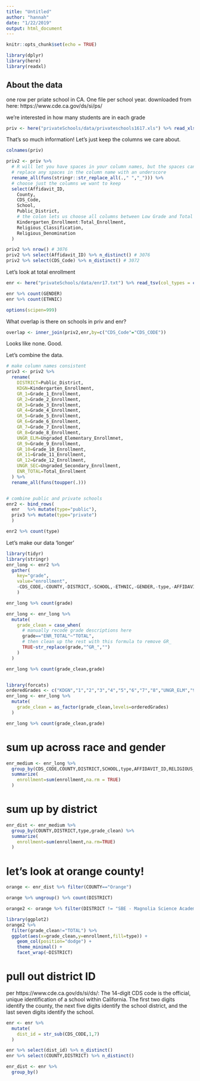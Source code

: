 ```yaml
---
title: "Untitled"
author: "hannah"
date: "1/22/2019"
output: html_document
---
```


```r
knitr::opts_chunk$set(echo = TRUE)

library(dplyr)
library(here)
library(readxl)
```

## About the data

one row per priate school in CA. One file per school year. downloaded from here: https://www.cde.ca.gov/ds/si/ps/ 

we're interested in how many students are in each grade

```r
priv <- here("privateSchools/data/privateschools1617.xls") %>% read_xls(skip = 3)
```

That's so much information! Let's just keep the columns we care about.
```r
colnames(priv)

priv2 <- priv %>% 
  # R will let you have spaces in your column names, but the spaces can be a pain to work with. 
  # replace any spaces in the column name with an underscore
  rename_all(funs(stringr::str_replace_all(.," ","_"))) %>% 
  # choose just the columns we want to keep
  select(Affidavit_ID,
    County,
    CDS_Code,
    School,
    Public_District,
    # the colon lets us choose all columns between Low Grade and Total Enrollment without having to list them all.
    Kindergarten_Enrollment:Total_Enrollment,
    Religious_Classification,
    Religious_Denomination
  ) 

```


```r
priv2 %>% nrow() # 3076
priv2 %>% select(Affidavit_ID) %>% n_distinct() # 3076
priv2 %>% select(CDS_Code) %>% n_distinct() # 3072
```


Let's look at total enrollment

```r
enr <- here("privateSchools/data/enr17.txt") %>% read_tsv(col_types = cols(CDS_CODE = col_character()))

enr %>% count(GENDER)
enr %>% count(ETHNIC)

options(scipen=999)

```


What overlap is there on schools in priv and enr?

```r
overlap <- inner_join(priv2,enr,by=c("CDS_Code"="CDS_CODE"))
```

Looks like none. Good.

Let's combine the data.


```r
# make column names consistent
priv3 <- priv2 %>%
  rename(
    DISTRICT=Public_District,
    KDGN=Kindergarten_Enrollment,
    GR_1=Grade_1_Enrollment,
    GR_2=Grade_2_Enrollment,
    GR_3=Grade_3_Enrollment,
    GR_4=Grade_4_Enrollment,
    GR_5=Grade_5_Enrollment,
    GR_6=Grade_6_Enrollment,
    GR_7=Grade_7_Enrollment,
    GR_8=Grade_8_Enrollment,
    UNGR_ELM=Ungraded_Elementary_Enrollmnet,
    GR_9=Grade_9_Enrollment,
    GR_10=Grade_10_Enrollment,
    GR_11=Grade_11_Enrollment,
    GR_12=Grade_12_Enrollment,
    UNGR_SEC=Ungraded_Secondary_Enrollment,
    ENR_TOTAL=Total_Enrollment
  ) %>% 
  rename_all(funs(toupper(.))) 


# combine public and private schools
enr2 <- bind_rows(
  enr   %>% mutate(type="public"),
  priv3 %>% mutate(type="private")
  )

enr2 %>% count(type)

```




Let's make our data 'longer'

```r
library(tidyr)
library(stringr)
enr_long <- enr2 %>% 
  gather(
    key="grade",
    value="enrollment", 
    -CDS_CODE,-COUNTY,-DISTRICT,-SCHOOL,-ETHNIC,-GENDER,-type,-AFFIDAVIT_ID,-RELIGIOUS_CLASSIFICATION,-RELIGIOUS_DENOMINATION
    ) 

enr_long %>% count(grade)

enr_long <- enr_long %>% 
  mutate(
    grade_clean = case_when(
      # manually recode grade descriptions here
      grade=="ENR_TOTAL"~"TOTAL",
      # then clean up the rest with this formula to remove GR_ 
      TRUE~str_replace(grade,"^GR_","")
    )
  )

enr_long %>% count(grade_clean,grade)


library(forcats)
orderedGrades <- c("KDGN","1","2","3","4","5","6","7","8","UNGR_ELM","9","10","11","12","UNGR_SEC","ADULT","TOTAL")
enr_long <- enr_long %>% 
  mutate(
    grade_clean = as_factor(grade_clean,levels=orderedGrades)
  )

enr_long %>% count(grade_clean,grade)

```


# sum up across race and gender


```r
enr_medium <- enr_long %>% 
  group_by(CDS_CODE,COUNTY,DISTRICT,SCHOOL,type,AFFIDAVIT_ID,RELIGIOUS_CLASSIFICATION,RELIGIOUS_DENOMINATION,grade_clean) %>% 
  summarize(
    enrollment=sum(enrollment,na.rm = TRUE)
  )
```



# sum up by district

```r
enr_dist <- enr_medium %>% 
  group_by(COUNTY,DISTRICT,type,grade_clean) %>%
  summarize(
    enrollment=sum(enrollment,na.rm=TRUE)
  ) 
```


# let's look at orange county!

```r
orange <- enr_dist %>% filter(COUNTY=="Orange")

orange %>% ungroup() %>% count(DISTRICT)

orange2 <- orange %>% filter(DISTRICT != "SBE - Magnolia Science Academy Santa Ana" & !is.na(DISTRICT))
```


```r
library(ggplot2)
orange2 %>% 
  filter(grade_clean!="TOTAL") %>% 
  ggplot(aes(x=grade_clean,y=enrollment,fill=type)) +
    geom_col(position="dodge") +
    theme_minimal() +
    facet_wrap(~DISTRICT)
```





# pull out district ID

per https://www.cde.ca.gov/ds/si/ds/:
The 14-digit CDS code is the official, unique identification of a school within California. The first two digits identify the county, the next five digits identify the school district, and the last seven digits identify the school. 

```r

enr <- enr %>% 
  mutate(
    dist_id = str_sub(CDS_CODE,1,7)
  )

enr %>% select(dist_id) %>% n_distinct()
enr %>% select(COUNTY,DISTRICT) %>% n_distinct()

enr_dist <- enr %>% 
  group_by()
```









